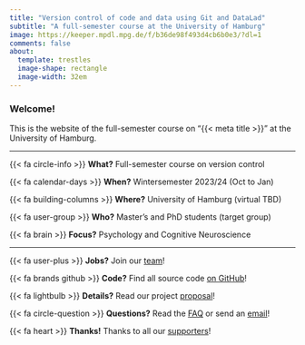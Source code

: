 ```yaml
---
title: "Version control of code and data using Git and DataLad"
subtitle: "A full-semester course at the University of Hamburg"
image: https://keeper.mpdl.mpg.de/f/b36de98f493d4cb6b0e3/?dl=1
comments: false
about:
  template: trestles
  image-shape: rectangle
  image-width: 32em
---
```


### Welcome!

This is the website of the full-semester course on "{{< meta title >}}" at the University of Hamburg.

---

{{< fa circle-info >}} **What?** Full-semester course on version control

{{< fa calendar-days >}} **When?** Wintersemester 2023/24 (Oct to Jan)

{{< fa building-columns >}} **Where?** University of Hamburg (virtual TBD)

{{< fa user-group >}} **Who?** Master's and PhD students (target group)

{{< fa brain >}} **Focus?** Psychology and Cognitive Neuroscience

---

{{< fa user-plus >}} **Jobs?** Join our [team](team.qmd){target="_self"}!

{{< fa brands github >}} **Code?** Find all source code [on GitHub]({{< var links.github >}}){target="_blank"}!

{{< fa lightbulb >}} **Details?** Read our project [proposal](https://lennartwittkuhn.com/ddlitlab/intro.html)!

{{< fa circle-question >}} **Questions?** Read the [FAQ](faq.qmd){target="_self"} or send an [email]({{< var links.email >}}){target="_blank"}!

{{< fa heart >}} **Thanks!** Thanks to all our [supporters](acknowledgements.qmd){target="_self"}!
